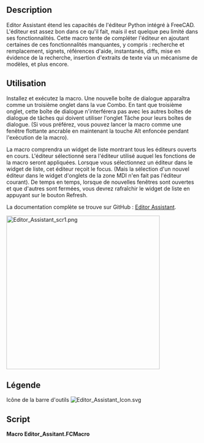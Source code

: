 <languages/>

{{Macro/fr
|Name=Macro Editor Assistant
|Icon=Editor_Assistant_Icon.svg
|Description=Étend les fonctions de l'éditeur Python intégré à FreeCAD
|Author=TheMarkster
|Version=2.01
|Date=2024-10-10
|FCVersion=0.21 ou plus
|Download=[https://wiki.freecadweb.org/File:Editor_Assistant_Icon.svg Icône de la barre d'outils]
|SeeAlso=
|Links=[https://github.com/mwganson/Editor_Assistant Documentation sur Github]
}}

== Description ==

Editor Assistant étend les capacités de l'éditeur Python intégré à FreeCAD. L'éditeur est assez bon dans ce qu'il fait, mais il est quelque peu limité dans ses fonctionnalités. Cette macro tente de compléter l'éditeur en ajoutant certaines de ces fonctionnalités manquantes, y compris : recherche et remplacement, signets, références d'aide, instantanés, diffs, mise en évidence de la recherche, insertion d'extraits de texte via un mécanisme de modèles, et plus encore.

<span id="Usage"></span>
== Utilisation ==

Installez et exécutez la macro. Une nouvelle boîte de dialogue apparaîtra comme un troisième onglet dans la vue Combo. En tant que troisième onglet, cette boîte de dialogue n'interférera pas avec les autres boîtes de dialogue de tâches qui doivent utiliser l'onglet Tâche pour leurs boîtes de dialogue. (Si vous préférez, vous pouvez lancer la macro comme une fenêtre flottante ancrable en maintenant la touche Alt enfoncée pendant l'exécution de la macro).

La macro comprendra un widget de liste montrant tous les éditeurs ouverts en cours. L'éditeur sélectionné sera l'éditeur utilisé auquel les fonctions de la macro seront appliquées. Lorsque vous sélectionnez un éditeur dans le widget de liste, cet éditeur reçoit le focus. (Mais la sélection d'un nouvel éditeur dans le widget d'onglets de la zone MDI n'en fait pas l'éditeur courant). De temps en temps, lorsque de nouvelles fenêtres sont ouvertes et que d'autres sont fermées, vous devrez rafraîchir le widget de liste en appuyant sur le bouton Refresh.

La documentation complète se trouve sur GitHub : [https://github.com/mwganson/Editor_Assistant Editor Assistant].

[[File:Editor_Assistant_scr1.png|400px]]
{{Caption|Capture d'écran de la Macro Editor Assistant}}

<span id="Legend"></span>
== Légende ==

{{Codeextralink|https://gist.github.com/mwganson/20475dad57d9b659190f082d20e3bde6/raw/c18072eeac7ae39d1d4f18f816a5c5b2d25b0902/Editor_Assistant.FCMacro|Editor_Assistant.FCMacro}}

Icône de la barre d'outils
[[Image:Editor_Assistant_Icon.svg]]

== Script ==

'''Macro Editor_Assitant.FCMacro'''

{{CodeDownload|https://gist.github.com/mwganson/20475dad57d9b659190f082d20e3bde6|Editor_Assitant.FCMacro}}